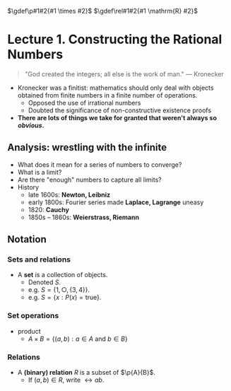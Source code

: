 $\gdef\p#1#2{#1 \times #2}$
$\gdef\rel#1#2{#1 \mathrm{R} #2}$

# Lecture 1. Constructing the Rational Numbers

> "God created the integers; all else is the work of man." &mdash; Kronecker

- Kronecker was a finitist: mathematics should only deal with objects obtained from finite numbers in a finite number of operations.
    - Opposed the use of irrational numbers
    - Doubted the significance of non-constructive existence proofs
- **There are lots of things we take for granted that weren't always so _obvious_.**

## Analysis: wrestling with the infinite
- What does it mean for a series of numbers to converge?
- What is a limit?
- Are there "enough" numbers to capture all limits?
- History
    - late 1600s: **Newton, Leibniz**
    - early 1800s: Fourier series made **Laplace, Lagrange** uneasy
    - 1820: **Cauchy**
    - 1850s &ndash; 1860s: **Weierstrass, Riemann**

## Notation

### Sets and relations
- A **set** is a collection of objects.
    - Denoted $S$.
    - e.g. $S = \{1, \bigcirc, \{3, 4\}\}$.
    - e.g. $S = \{x : P(x) = \mathrm{true}\}$.

### Set operations
- product
    - $A \times B = \{ (a, b) : a \in A \text{ and } b \in B\}$

### Relations
- A **(binary) relation** $R$ is a subset of $\p{A}{B}$.
    - If $(a, b) \in R$, write $\rel{a}{b}$.